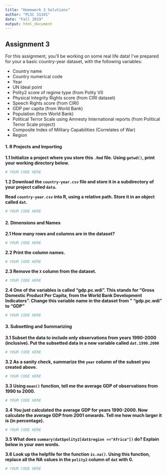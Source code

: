 ```yaml
---
title: "Homework 3 Solutions"
author: "PLSC 31101"
date: "Fall 2019"
output: html_document
---
```


## Assignment 3

For this assignment, you'll be working on some real life data! I've prepared for your a basic country-year dataset, with the following variables:

* Country name
* Country numerical code
* Year
* UN Ideal point
* Polity2 score of regime type (from Polity VI)
* Physical Integrity Rights score (from CIRI dataset)
* Speech Rights score (from CIRI)
* GDP per capita (from World Bank)
* Population (from World Bank)
* Political Terror Scale using Amnesty International reports (from Political Terror Scale project)
* Composite Index of Military Capabilities (Correlates of War)
* Region

#### 1. R Projects and Importing {-}

__1.1 Initialize a project where you store this `.Rmd` file. Using `getwd()`, print your working directory below.__
```r
# YOUR CODE HERE
```

__1.2 Download the `country-year.csv` file and store it in a subdirectory of your project called `data`.__

__Read `country-year.csv` into R, using a relative path. Store it in an object called `dat`.__

```r
# YOUR CODE HERE
```

#### 2. Dimensions and Names {-}

__2.1 How many rows and columns are in the dataset?__

```r
# YOUR CODE HERE
```

__2.2 Print the column names.__

```r
# YOUR CODE HERE
```

__2.3 Remove the `X` column from the dataset.__

```r
# YOUR CODE HERE
```

__2.4 One of the variables is called "gdp.pc.wdi". This stands for "Gross Domestic Product Per Capita, from the World Bank Development Indicators". Change this variable name in the dataset from " "gdp.pc.wdi" to "GDP"__

```r
# YOUR CODE HERE
```

#### 3. Subsetting and Summarizing {-}

__3.1 Subset the data to include only observations from years 1990-2000 (inclusive). Put the subsetted data in a new variable called `dat.1990.2000`__

```r
# YOUR CODE HERE
```

__3.2 As a sanity check, summarize the `year` column of the subset you created above.__

```r
# YOUR CODE HERE
```

__3.3 Using `mean()` function, tell me the average GDP of observations from 1990 to 2000.__

```r
# YOUR CODE HERE
```

__3.4 You just calculated the average GDP for years 1990-2000. Now calculate the average GDP from 2001 onwards. Tell me how much larger it is (in percentage).__

```r
# YOUR CODE HERE
```

__3.5  What does `summary(dat$polity2[dat$region =="Africa"])` do? Explain below in your own words.__



__3.6 Look up the helpfile for the function `is.na()`. Using this function, replace all the NA values in the `polity2` column of `dat` with 0.__ 

```r
# YOUR CODE HERE
```
